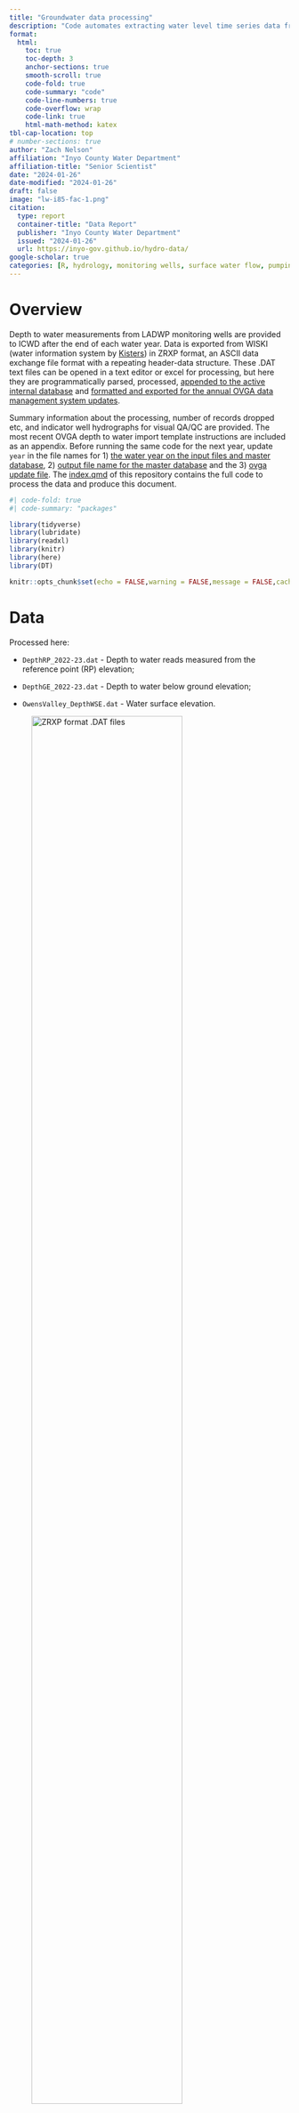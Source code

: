```yaml
---
title: "Groundwater data processing"
description: "Code automates extracting water level time series data from ZRXP ASCII data exchange format, transforming and merging updates with the active database, and exporting a csv file formatted for the OVGA data management system."
format: 
  html: 
    toc: true
    toc-depth: 3
    anchor-sections: true
    smooth-scroll: true
    code-fold: true
    code-summary: "code"
    code-line-numbers: true
    code-overflow: wrap
    code-link: true
    html-math-method: katex
tbl-cap-location: top   
# number-sections: true    
author: "Zach Nelson"
affiliation: "Inyo County Water Department"
affiliation-title: "Senior Scientist"
date: "2024-01-26"
date-modified: "2024-01-26"
draft: false
image: "lw-i85-fac-1.png"
citation:
  type: report
  container-title: "Data Report"
  publisher: "Inyo County Water Department"
  issued: "2024-01-26"
  url: https://inyo-gov.github.io/hydro-data/
google-scholar: true
categories: [R, hydrology, monitoring wells, surface water flow, pumping volumes, LADWP data, OVGA, time series]
---
```


# Overview

Depth to water measurements from LADWP monitoring wells are provided to ICWD after the end of each water year. Data is exported from WISKI (water information system by [Kisters](https://www.kisters.net/wiski/)) in ZRXP format, an ASCII data exchange file format with a repeating header-data structure. These .DAT text files can be opened in a text editor or excel for processing, but here they are programmatically parsed, processed, [appended to the active internal database](#mastersave) and [formatted and exported for the annual OVGA data management system updates](#ovgasave).

Summary information about the processing, number of records dropped etc, and indicator well hydrographs for visual QA/QC are provided. The most recent OVGA depth to water import template instructions are included as an appendix. Before running the same code for the next year, update `year` in the file names for 1) [the water year on the input files and master database](#updatewy), 2) [output file name for the master database](#masterdb) and the 3) [ovga update file](#ovgaupdate). The [index.qmd](https://github.com/inyo-gov/hydro-data/blob/main/index.qmd) of this repository contains the full code to process the data and produce this document.

```r
#| code-fold: true
#| code-summary: "packages"

library(tidyverse)
library(lubridate)
library(readxl)
library(knitr)
library(here)
library(DT)

knitr::opts_chunk$set(echo = FALSE,warning = FALSE,message = FALSE,cache=TRUE)
```

# Data {#updatewy}

Processed here:

-   `DepthRP_2022-23.dat` - Depth to water reads measured from the reference point (RP) elevation;

-   `DepthGE_2022-23.dat` - Depth to water below ground elevation;

-   `OwensValley_DepthWSE.dat` - Water surface elevation.

![ZRXP format .DAT files](/data/hydro/files_fromLA.png){fig-align="center" width="80%"}

```r
#| code-fold: true
#| code-summary: "input data"

# new data updates -------
#.dat ascii files
file_pathWSE <-here('data','hydro','2022-23 Water Year Transfer Packet for ICWD','OwensValley_DepthWSE_2022-23.dat')
file_pathRP <-here('data','hydro','2022-23 Water Year Transfer Packet for ICWD','DepthRP_2022-23.dat')
file_pathGE <-here('data','hydro','2022-23 Water Year Transfer Packet for ICWD','DepthGE_2022-23.dat')


# parsed on 1-23-24 so they can be read in from the RDS file
depthRP <- readRDS(file = here('data','hydro','depthRP.RDS'))
depthGE <- readRDS(file = here('data','hydro','depthGE.RDS'))
depthWSE <- readRDS(file = here('data','hydro','depthWSE.RDS'))

# ground surface elevation
gse_staids <- read_csv(here('data','hydro','gse_staids.csv'))

# staids in ovga database - used to cross reference what will be accepted into an import
# need to filter out staids that aren't in the ovga list, otherwise import will fail
ovga_points <- read_csv(here("data","hydro","Owens_Monitoring_Points.csv"))

# reference point elevation - some staids don't have RP elevations. Identify these here for the current water year transfer
rpelev <- read_csv(here('data','hydro','rp_elev.csv'))

# ovga_uploads_mw_with_rpe_102021_092022_zn
# ovga_uploads_mw_with_rpe_102021_092022_zn
last_ovga_mw <- read_csv(here('output','ovga_uploads_mw_with_rpe_102021_092022_zn.csv'))
# historical water levels------
hist <- read_csv(here('data','hydro','Monitoring_Wells_Master_2022.csv'))
hist$date <- ymd(hist$date)

```

![](/data/hydro/ascii-ex.png){fig-align="center" width="80%"}

The file repeats header information and data rows for each monitoring well, so we extract the well id from the `#TSPATH` line using matching, and join it to the observations (lines that don't start with `#`).

```r
#| code-fold: true
#| code-summary: "depthRP"

dat_content <- readLines(file_pathRP)

# Initialize variables to store data
data_list <- list()

# Function to check if a line contains timestamp and value
is_data_line <- function(line) {
  grepl("\\d+ \\d+\\.\\d+", line)
}

# Loop through each line in the file
for (line in dat_content) {
  # Check if the line starts with '#TSPATH'
  if (startsWith(line, "#TSPATH")) {
    # Extract 'staid' from the '#TSPATH' line
    staid <- sub('.*/([TVFRSW]\\w+).*', '\\1', line)
  }
  
  # Check if the line does not start with '#' and contains timestamp and value
  if (!startsWith(line, "#") && is_data_line(line) && !is.na(staid)) {
    # If the line does not start with '#' and contains timestamp and value,
    # add data to the list directly
    data_list <- c(data_list, list(data.frame(staid, dateread = line)))
  }
}

# Combine the data frames in the list into a single data frame
data_df <- bind_rows(data_list)

# Remove rows with NA values, Remove 'row' and 'value' columns
depthRP <- na.omit(data_df) %>% select(staid, dateread)


depthRP <- depthRP %>% separate(dateread, c("date", "dtw.rp"),sep = " ") 
depthRP$dtw.rp<- as.numeric(depthRP$dtw.rp)
# head(depthRP)

saveRDS(depthRP, file = here('data','hydro','depthRP.RDS'))


# is read_rds() 

# Print the tidy data frame
# head(depthRP)
# 96,537 records \# Parse WSE - rp elev - rp dtw = wse
```

```r
#| code-fold: true
#| code-summary: "parse depthGE.dat"

dat_content <- readLines(file_pathGE)

# Initialize variables to store data
data_list <- list()

# Function to check if a line contains timestamp and value
is_data_line <- function(line) {
  grepl("\\d+ \\d+\\.\\d+", line)
}

# Loop through each line in the file
for (line in dat_content) {
  # Check if the line starts with '#TSPATH'
  if (startsWith(line, "#TSPATH")) {
    # Extract 'staid' from the '#TSPATH' line
    staid <- sub('.*/([TVFRSW]\\w+).*', '\\1', line)
  }
  
  # Check if the line does not start with '#' and contains timestamp and value
  if (!startsWith(line, "#") && is_data_line(line) && !is.na(staid)) {
    # If the line does not start with '#' and contains timestamp and value,
    # add data to the list directly
    data_list <- c(data_list, list(data.frame(staid, dateread = line)))
  }
}

# Combine the data frames in the list into a single data frame
data_df <- bind_rows(data_list)

# Remove rows with NA values, Remove 'row' and 'value' columns
depthGE <- na.omit(data_df) %>% select(staid, dateread)

# Print the tidy data frame
# head(depthGE)
# 68,180 records


# separate data column 'dateread' into date and dtw read for depthGE, depthRP, depthWSE separate datasets

#separate the data column and assign numeric class to dtw
depthGE <- depthGE %>% separate(dateread, c("date", "dtw.bgs"),sep = " ") 
depthGE$dtw.bgs <- as.numeric(depthGE$dtw.bgs)
# head(depthGE)
saveRDS(depthGE, file = here('data','hydro','depthGE.RDS'))

# notes: The sub function is used to perform a substitution or replacement in a string. Let me break down the pattern used in sub('.*/([TVFRSW]\\w+).*', '\\1', line):
# 
# .*: This matches any characters (except for a newline) zero or more times.
# /: This matches the literal character '/'.
# ([TVFRSW]\\w+): This is a capturing group that matches a letter 'T', 'V', 'F', 'R', 'S', or 'W' followed by one or more word characters (letters, digits, or underscores). The parentheses create a group that can be referred to later.
# .*: Similar to the first one, this matches any characters (except for a newline) zero or more times.
# The replacement part '\\1' refers to the content captured by the first capturing group, which is the part inside the parentheses. In this case, it's the letter followed by one or more word characters. So, it effectively extracts that part from the original string.
# 
# For example, if line is "#TSPATH/0b/T361/GW/GW.DepthGE||CUNITft||RINVAL-777||SNAMET.H. 361||SANRT361|*|", the sub function will replace it with "T361" because that's what is captured by the pattern within the parentheses.
# 
# The goal here is to extract the 'staid' value from the '#TSPATH' line. The sub function is a way to match and replace parts of a string based on a specified pattern.
```

```r
#| code-fold: true
#| code-summary: "depthWSE"

dat_content <- readLines(file_pathWSE)

# Initialize variables to store data
data_list <- list()

# Function to check if a line contains timestamp and value
is_data_line <- function(line) {
  grepl("\\d+ \\d+\\.\\d+", line)
}

# Loop through each line in the file
for (line in dat_content) {
  # Check if the line starts with '#TSPATH'
  if (startsWith(line, "#TSPATH")) {
    # Extract 'staid' from the '#TSPATH' line
    staid <- sub('.*/([TVFRSW]\\w+).*', '\\1', line)
  }
  
  # Check if the line does not start with '#' and contains timestamp and value
  if (!startsWith(line, "#") && is_data_line(line) && !is.na(staid)) {
    # If the line does not start with '#' and contains timestamp and value,
    # add data to the list directly
    data_list <- c(data_list, list(data.frame(staid, dateread = line)))
  }
}

# Combine the data frames in the list into a single data frame
data_df <- bind_rows(data_list)

# Remove rows with NA values, Remove 'row' and 'value' columns
depthWSE <- na.omit(data_df) %>% select(staid, dateread)


depthWSE <- depthWSE %>% separate(dateread, c("date", "wse"),sep = " ") 
depthWSE$wse <- as.numeric(depthWSE$wse)
# head(depthWSE)
saveRDS(depthWSE, file = here('data','hydro','depthWSE.RDS'))

# Print the tidy data frame
# head(depthWSE)
# 68559 records
```

```r
#| code-fold: true
#| code-summary: "fulljoin RP,GE,WSE columns"

# bind these three together using a full join so that records are not dropped
#bind columns from rp, ge, and wse. use full join to maintain all records if some dates don't have one or the other.

try <- depthRP %>% full_join(depthWSE, by = c('staid','date')) %>% full_join(depthGE, by = c('staid','date'))
# head(try)
```

```r
#| code-fold: true
#| code-summary: "create date"
#| 
# create different date columns separately for year, month, day of month
# use lubridate package to format the date
try$datetime <- ymd_hms(try$date)

try<-try %>% mutate(year = year(datetime),
                    month = month(datetime),
                    day = mday(datetime),
                    hour = hour(datetime),
                    minute = minute(datetime),
                    # second = second(datetime),
                    date.y.m.d = make_date(year, month, day))
```

```r
#| code-fold: true
#| code-summary: "testwellupdate"
#| 
# rename the columns
# clean up the date with formal date specification
testwell.up <- try %>% select(-date, -datetime) %>% rename(date = date.y.m.d) %>% mutate(source = "DWP")  
# head(testwell.up)


```

-   `r testwell.up %>% nrow()` rows in the annual update
-   `r testwell.up %>% distinct(staid) %>% nrow()` staids in annual update

```r
#| code-fold: true
#| code-summary: "append updates to master database"

## Append updates to master
testwells.combined <- bind_rows(hist, testwell.up) 

# head(testwells.combined)
# 1,145,360 records going back to 1971

# testwells.combined %>% n_distinct(staid)
# testwells.combined %>% distinct(staid) %>% nrow()
```

-   `r testwells.combined %>% nrow()` rows in the active database
-   `r testwells.combined %>% distinct(staid) %>% nrow()` staids in the active database

# DB update {#mastersave}

## export db file {#masterdb}

-   [Completed 1-24-24 annual update](https://github.com/inyo-gov/hydro-data/blob/main/output/testwellwy2023.csv)

-   [Completed 1-24-24 full database](https://github.com/inyo-gov/hydro-data/blob/main/output/Monitoring_Wells_Master_2023.csv)

```r
#| code-fold: true
#| code-summary: "save master database updates"

# single year
testwell.up %>% write_csv(here('output','testwellwy2023.csv'))

# whole dataset
testwells.combined %>% write_csv(here('output','Monitoring_Wells_Master_2023.csv'))

# 
```

::: column-page
```r
datatable(testwell.up,
  caption = 'updates to the active database.')
```
:::

# Reference point elevation data

```r
#| code-fold: true
#| code-summary: "convert RP dates"

## RP can be continually changing so need to be recursive with the RP file for updates.

# date conversion
rpelev_date <- rpelev %>% 
  mutate(date = lubridate::mdy(date_c))

head(rpelev_date) %>% datatable()
```

```r
#| code-fold: true
#| code-summary: "find latest RP elevation updates"

# pull the most recent date for each staid's rp elevation measurement
most_recent_rp <- rpelev_date %>% 
  group_by(staid) %>%
  summarise(date = max(date))

head(most_recent_rp) %>% datatable()

```

```r

rpelev_4 <- most_recent_rp %>% 
  left_join(rpelev_date, by = c("staid","date")) %>% 
  mutate(latest_rp_date = date) %>% 
  select(-date,-date_c)

rpelev_4 %>% arrange(staid) %>% datatable()

# head(rpelev_4)
# 1178 rp elevations 1363 unique staids
```

```r
#| code-fold: true
#| code-summary: "join rp to annual update"

dtwrp.rpelev <- testwell.up %>% 
  select(staid,date,dtw.rp) %>% 
  left_join(rpelev_4, by = 'staid')

#123,311 1-24-24
dtwrp.rpelev%>%
  summarise(count_unique_staids = n_distinct(staid))
# str(dtwrpavg.rpelev)
# datatable(dtwrp.rpelev,
  # caption = 'most recent water year with rp elevation joined.')
```

```r
#| code-fold: true
#| code-summary: "staid daily count"

# top staids? 
dailycount <- dtwrp.rpelev %>% group_by(staid,date) %>% summarise(daily_count = n()) %>% arrange(-daily_count)
dailycount %>% datatable()
```

```r
#| code-fold: true
#| code-summary: "daily count histogram"


dailycount %>% ggplot(aes(x = daily_count))+
  geom_histogram()
```

```r
#| code-fold: true
#| code-summary: "join rp to annual update"

# dailycount %>% group_by(daily_count) %>% summarise(count_unique_staids = n(unique(staid)))
dc <- dailycount%>%
  mutate(daily_count_category = cut(daily_count, breaks = c(0,1,2,3,4, 5, 10, 15, 20,50,100), include.lowest = TRUE)) 

dc 
# %>% n_distinct(staid)
```

```r
bincount <- dc %>%
  group_by(daily_count_category) %>%
  summarise(count_unique_staids = n_distinct(staid))

bincount
```

```r
# from staids that have multirecord days, how many also have singleton record days?
single <- bincount$daily_count_category[1]%>% as.data.frame()
single[1]
# bincount %>% 
  # filter(!daily_count_category == single[1]) %>%
  # summarise(tot_multday_staids = sum(count_unique_staids))

```

115 out of 785 staids have multiple measurements per day, some hourly and few up to 15min intervals.

100 staids out of the 115 that have multiple measurements per day, also have single measurements per day.

```r
wyfreq <- dc %>% group_by(staid, daily_count_category) %>% summarise(wy_totcount = sum(daily_count)) %>% arrange(-wy_totcount) %>% mutate(wy_count_category = cut(wy_totcount, breaks = c(0, 5, 10, 15, 20,50,1000,5000,10000), include.lowest = TRUE))
wyfreq %>% datatable()
   
```

43 out of 785 staids have more than 1k records, 9 over 5k each. The rest of the staids have less than 32 measures a year.

```r
# x = as.factor(staid),
wyfreq %>% ggplot(aes( x = wy_totcount, fill = wy_count_category))+
  geom_histogram()+
  # +color = "white", fill = "lightblue", alpha = 0.7
  # geom_histogram(breaks = c(0,1,2,3,4, 5,6,7,8,9, 10,11,12, 15, 20,50,1000,5000,10000)) +
  xlim(0,35)+
  theme_linedraw()+
  ylab("Number of wells")+
  xlab("Number of records in water year")
# breaks = c(0,1,2,3,4, 5, 10, 15, 20,50,100)

  # scale_x_continuous(breaks = seq(0, 35, by = 1))

```

```r
# x = as.factor(staid),
wyfreq %>% ggplot(aes( x = wy_totcount, fill = wy_count_category))+
  geom_histogram()+
  # +color = "white", fill = "lightblue", alpha = 0.7
  # geom_histogram(breaks = c(0,1,2,3,4, 5,6,7,8,9, 10,11,12, 15, 20,50,1000,5000,10000)) +
  # xlim(0,35)+
  theme_linedraw()+
  ylab("Number of wells")+
  xlab("Number of records in water year")
# breaks = c(0,1,2,3,4, 5, 10, 15, 20,50,100)

  # scale_x_continuous(breaks = seq(0, 35, by = 1))

```

```r
#| code-fold: true
#| code-summary: "avg daily dtw - aggregating"

# daily average dtw
dtwrpavg.rpelev <- dtwrp.rpelev %>% 
  group_by(staid, date, rp_elev) %>% 
  summarise(dtw.rp =  round(mean(dtw.rp),2))


#19,865 1-24-24
# dtwrpavg.rpelevBeta <- dtwrp.rpelev %>% group_by(staid, date, rp_elev) %>% summarise(dtw.rp =  round(mean(dtw.rp),2),
#           dailyCount = n()
#           ) %>% arrange(desc(dailyCount))
dtwrpavg.rpelev
# datatable(dtwrpavg.rpelev,
  # caption = 'daily averaging reduces data')

```

```r
#| code-fold: true
#| code-summary: "assign TR vs ES method based on measurement frequency"

# more than 4 reads per month, 48 per year, pressure transducer TR, less electric sounder ES
# Number of records from staids with rp elevations
# classify method TR v ES by frequency of measurements.
# check

record.number <- dtwrp.rpelev %>% 
  filter(!is.na(rp_elev)) %>% 
  group_by(staid) %>% 
  summarise(count.with.rpe = n()) %>% 
  mutate(MMethod = case_when(count.with.rpe >= 48 ~ "TR",
                            count.with.rpe < 48~ "ES"))
# if there are four reads per day, once per month, approximates to 48. quick and dirty separation. a list of pressure transducer staids would be better if it could be maintained.

head(record.number %>% arrange(-count.with.rpe))

```

```r
#| code-fold: true
#| code-summary: "number of records per staid"


# records per staid
LA.staids <- dtwrpavg.rpelev %>% group_by(staid) %>% summarise(records = n())
# head(LA.staids)
# LA.staids %>% arrange(desc(records))
#785

```

```r
#| code-fold: true
#| code-summary: "staids in data that are also on ovga list"
#| 
LA.staids.in.ovga <- LA.staids %>% semi_join(ovga_points, by = c("staid"="mon_pt_name"))

# LA.staids.in.ovga %>% nrow()
#714

```

```r
#| code-fold: true
#| code-summary: "monitoring points missing rp elevations after join"


# monitoring points missing rp elevations after join
# LA.staids.in.ovga
# find how many staids are missing rp elevation
na.rp.elev <- dtwrpavg.rpelev %>% 
  semi_join(LA.staids.in.ovga, by = 'staid') %>% 
  filter(is.na(rp_elev)) %>% 
  group_by(staid) %>% 
  summarise(count.na = n())
```

```r
#| code-fold: true
#| code-summary: "anti_join take NA rp elev off"


# anti_join removes records in x that match y
# Select only data with rp elevations (not na)
rpselect <- dtwrpavg.rpelev %>% anti_join(na.rp.elev, by = "staid")
# rpselect
# 19,793 1.24.2024

```

keep those with rp elev and that are on the ovga list

```r
#| code-fold: true
#| code-summary: "semi_join retain records in ovga staid list"

# 6,048 points including monitoring wells, pumping wells, surface water gauging stations.
# semi_join returns records in x with a match in y
rpselect2 <- rpselect %>% semi_join(ovga_points, by = c("staid"="mon_pt_name"))
# head(rpselect2)
rpselect2
# datatable(rpselect2)

# -   `r record.number %>% nrow()` number of staids with rp elevations
# 
# -   `r LA.staids %>% nrow()` staids with rp elevation in data
# 
# -   `r LA.staids.in.ovga %>% nrow()` staids in data also in the OVGA database
# 
# -   `r LA.staids %>% nrow()-LA.staids.in.ovga %>% nrow()` omitted from import
# 
# -   `r na.rp.elev %>% nrow()` staids missing rp elevations after join
```

## OVGA template {#ovgasave}

```r
#| code-fold: true
#| code-summary: "create ovga template"

# methodinfer %>% distinct()
methodinfer <- record.number %>% select(-count.with.rpe)
# %>% distinct(staid)

upload <- rpselect2 %>% 
  left_join(methodinfer, by = "staid") %>% 
  # select(-latest_rp_date) %>% 
  select(WellName = staid, 
         DateMeasured = date, 
         DepthToWater = dtw.rp, 
         ReferencePointElevation = rp_elev
         ,
         MMethod
         ) %>% 
  mutate(ReportingDate = "",
         # ExclusionCondition = "" ,
         QAQCLevel = "High",
         MeasMethod = MMethod,#"ES",# from join above
         NoMeasFlag = "",
         QuestMeasFlag = "",
         DataSource = "LADWP",
         CollectedBy = "LADWP",
         UseInReporting = "yes",
         Notes = "") %>% 
  select(-MMethod)%>%
  filter(DepthToWater < 500 & !is.na(DepthToWater) & DepthToWater != 'NA' & DepthToWater != -777 & ReferencePointElevation !=0) %>% relocate(ReportingDate, .after = DateMeasured)

upload 

```

```r
df <- upload %>% 
  filter(ReferencePointElevation == "")
```

[Completed 1-24-24](https://github.com/inyo-gov/hydro-data/blob/main/output/ovga_uploads_mw_with_rpe_102022_092023_zn.csv)

[csv](https://raw.githubusercontent.com/inyo-gov/hydro-data/main/output/ovga_uploads_mw_with_rpe_102022_092023_zn.csv)

-   `r rpselect %>% nrow()` well-days in update with rp elevations

-   `r rpselect %>% group_by(staid) %>% summarise(records = n()) %>% nrow()` staids in update with rp elevations

-   `r rpselect2  %>% nrow()` well-days in update with rp elevations and in ovga list

-   `r rpselect2 %>% group_by(staid) %>% summarise(records = n()) %>% nrow()` staids in update with rp elevations and in ovga list

-   `r upload %>% nrow()` well-days in the ovga upload

-   `r upload %>% group_by(WellName) %>% summarise(records = n()) %>% nrow()` staids in the ovga upload

## export ovga import file {#ovgaupdate}

```r
#| code-fold: true
#| code-summary: "last vs current staid list"

# last year's export file for comparison in staids etc

last <- last_ovga_mw %>% group_by(WellName) %>% 
  summarise(last.staid = WellName[1])%>%
  ungroup() 

current <- upload %>% group_by(WellName) %>% 
  summarise(current.staid = WellName[1]) %>% 
  ungroup() 

compare <- last %>% full_join(current, by = "WellName") %>% filter(is.na(current.staid))

datatable(compare)
```

```r
#| code-fold: true
#| code-summary: "write comparison to output"
#| 
compare %>% write_csv(here("output","staidsMissingDepthGEandRP.csv"))
```

35 staids included last year in 2022 wy, and not this year 2023 wy. These staids do have water surface elevation but not depth to water from reference point required by ovga. I can calculate the depthRP from rp elevation - wse on next iteration. 17k records so pressure transducer data

```r
#| code-fold: true
#| code-summary: "year over year difference"

# check if 35 staids not in the ovga upload are in the initial data?
yoymisscheck <- testwell.up %>% filter(staid %in% compare$WellName)
# 17479 records in these 35 staids
# these have depthWSE but not depthGE
yoymisscheck %>% glimpse()
```

```r
#| eval: false
#| code-fold: true
#| code-summary: "save OVGA import"

upload %>% write_csv(here("output","ovga_uploads_mw_with_rpe_102022_092023_zn.csv"))

```

::: column-page
```r
#| code-fold: true
#| code-summary: "datatable"

datatable(upload,
  caption = '2022-2023 water year upload formatted for OVGA data managagement system.')



```
:::

![](/images/import-dtw-successful.png)

![](/images/total-records-imported.png)


# QA/QC Hydrographs {#qaqc}

start of the water year is demarcated for 2022 and 2023

## Laws

```r
mo.dtws <- testwells.combined

wyStart <- as.Date('2022-10-01')
wyPrev <- as.Date('2021-10-01')
# Laws set
staid.set <- c(
'T107',
'T434',
'T436',
# 'T438',
'T490',
'T492',
'T795',
'V001G',
'T574')

mo.dtws %>% filter(staid %in% staid.set, dtw.bgs <40, year >2020) %>% ggplot(aes(x = date, y = dtw.bgs, color = staid))+
  geom_line()+
  geom_point()+
 scale_y_reverse()+
  xlab('Date')+
  ylab('DTW (feet below ground surface)')+
  geom_vline(xintercept = wyStart)+
  geom_vline(xintercept = wyPrev)

```

## Bishop

```r

# northern bishop
staid.set <- c(
'T108',
'T384',
# 'T498',
'T485',#east bishop
# 'T497',
'T501',
'T391'
# ,#west bishop
# 'T108',
# 'T390',
# 'T387',
# 'T389'
)

mo.dtws %>% filter(dtw.bgs<40,staid %in% staid.set, year>2020) %>% ggplot(aes(x = date, y = dtw.bgs, color = staid))+
  geom_line()+
  geom_point()+
 scale_y_reverse()+
  xlab('Date')+
  ylab('DTW (feet below ground surface)')+
  geom_vline(xintercept = wyStart)+
  geom_vline(xintercept = wyPrev)


```

## Big Pine

```r
# BP set
staid.set <- c(
'T425',
'T426',
'T469',
'T572',
'T798',
'T799',
'T567',
'T800',
'T565',
'V017GC')

mo.dtws %>% filter(staid %in% staid.set, dtw.bgs <40, year >2020) %>% ggplot(aes(x = date, y = dtw.bgs, color = staid))+
  geom_line()+
  geom_point()+
  scale_y_reverse()+
  xlab('Date')+
  ylab('DTW (feet below ground surface)')+
  geom_vline(xintercept = wyStart)+
  geom_vline(xintercept = wyPrev)


```

## Taboose Aberdeen

```r
# ta set
staid.set <- c(
'T417',
'T418',
'T419',
'T421',
'T502',
'T504',
'T505',
'T586',
'T587')

mo.dtws %>% filter(staid %in% staid.set, year >2020) %>% ggplot(aes(x = date, y = dtw.bgs, color = staid))+
  geom_line()+
  geom_point()+
  scale_y_reverse()+
  xlab('Date')+
  ylab('DTW (feet below ground surface)')+
  geom_vline(xintercept = wyStart)+
  geom_vline(xintercept = wyPrev)


```

## Thibaut Sawmill

```r
# BP set

staid.set <- c(
'T413',
'T414',
'T415',
'T507',
'T587')


mo.dtws %>% filter(staid %in% staid.set, year >2020) %>% ggplot(aes(x = date, y = dtw.bgs, color = staid))+
  geom_line()+
  geom_point()+
  scale_y_reverse()+
  xlab('Date')+
  ylab('DTW (feet below ground surface)')+
  geom_vline(xintercept = wyStart)+
  geom_vline(xintercept = wyPrev)


```

## Independence Oak

```r
# IO set
staid.set <- c(
'T406',
'T407',
'T408',
# 'T409',
'T412',
# 'T453',
'T546',
'T809')


mo.dtws %>% filter(staid %in% staid.set, year >2020) %>% ggplot(aes(x = date, y = dtw.bgs, color = staid))+
  geom_line()+
  geom_point()+
  scale_y_reverse()+
  xlab('Date')+
  ylab('DTW (feet below ground surface)')+
  geom_vline(xintercept = wyStart)+
  geom_vline(xintercept = wyPrev)


```

## Symmes Shepherd

```r
# ss set
staid.set <- c(
'T402',
'T403',
'T404',
'V009G',
'T510',
'T511',
'T447'
)


mo.dtws %>% filter(staid %in% staid.set, year >2020) %>% ggplot(aes(x = date, y = dtw.bgs, color = staid))+
  geom_line()+
  geom_point()+
  scale_y_reverse()+
  xlab('Date')+
  ylab('DTW (feet below ground surface)')+
  geom_vline(xintercept = wyStart)+
  geom_vline(xintercept = wyPrev)


```

## Bairs George

```r

staid.set <- c(
'T398',#near aq
'T400',#east of aq
'T597',
'T598',#near pumping - need don't have in latest 
'T596'
)#near aq


mo.dtws %>% filter(staid %in% staid.set, year >2020,dtw.bgs<60) %>% ggplot(aes(x = date, y = dtw.bgs, color = staid))+
  geom_line()+
  geom_point()+
  scale_y_reverse()+
  xlab('Date')+
  ylab('DTW (feet below ground surface)')+
  geom_vline(xintercept = wyStart)+
  geom_vline(xintercept = wyPrev)


```

```r
LA.staids.notin.ovga <- LA.staids %>% anti_join(ovga_points, by = c("staid"="mon_pt_name"))
# head(LA.staids.notin.ovga)
#105
```

```r
need.gse <- na.rp.elev %>% anti_join(gse_staids, by = 'staid')
# head(need.gse)

```

```r
have.gse <- na.rp.elev %>% semi_join(gse_staids, by = 'staid')
# head(have.gse)
# 6 staids with gse that can be joined - 1/24/24 zn

```

```r

not_in_ovga <- need.gse %>% anti_join(ovga_points, by = c("staid"="mon_pt_name"))
# head(not_in_ovga)
# 0 not in ovga out of 168 staids 142 of these not in ovga

```

```r
in_ovga_gse <- need.gse %>% semi_join(ovga_points, by = c("staid"="mon_pt_name"))

# head(in_ovga_gse)
# 0 in ovga that need gse joins 26 in ovga that need gse joins

```

```r
# total records from monitoring points missing rp elevations

# total records
na.rp.elev.tot <- na.rp.elev %>% 
  summarise(count.na = sum(count.na))

# 453,119 records without rp.elev. with pt data
# 36517 aggregated to daily
# head(na.rp.elev.tot)
```

```r
# filter records in the set corresponding to monitoring points without rp elevation
rpcheck <- dtwrpavg.rpelev %>% semi_join(na.rp.elev, by = "staid")
# head(rpcheck)
# 453,119 from 278 staids have no rp elevations
# 36,517 aggregated to daily

# we can filter out these staids for now, save the list and when rp elevations are updated we can add
# the wells within OVGA area. 278 


# unique(rpcheck$staid)


```

::: column-page
-   `r na.rp.elev %>% nrow()` monitoring points missing rp elevation and omitted from import

```r
#| code-fold: true
#| code-summary: "table"

datatable(na.rp.elev,
  caption = 'Missing RP elevations - follow up.')
# 1/23/24 zn - only 16 wells missing rp elevations in this year's set?

```
:::

```r
dtwrp.rpelev %>% group_by(staid)%>% summarise(annfreq=n()) %>% ggplot(aes(x = annfreq))+
  stat_ecdf()+
# +
  # geom_histogram()+
  ylim(.5,1)+
  xlim(0,50)+
geom_vline(xintercept=12, color="blue")+
geom_hline(yintercept=.96,color='red')

# -   96% of staids have one read per month.
```

# Appendix: GLA Data Depth to Water Import Procedures

confirmed updated 1/23/24 zn

[GLA Data Web application](https://owens.gladata.com/). The uploaded Excel Workbook must contain one spreadsheet with 13 columns with the following names in this order:

|                         |               |              |
|-------------------------|---------------|--------------|
| **Field Name**          | **Data Type** | **Required** |
| WellName                | Text          | Yes          |
| DateMeasured            | Date          | Yes          |
| ReportingDate           | Date          | No           |
| DepthToWater            | Numeric       | Conditional  |
| ReferencePointElevation | Numeric       | Conditional  |
| QAQCLevel               | Text          | Yes          |
| MeasMethod              | Text          | Yes          |
| NoMeasFlag              | Text          | Conditional  |
| QuestMeasFlag           | Text          | No           |
| DataSource              | Text          | Yes          |
| CollectedBy             | Text          | No           |
| UseInReporting          | Text          | No           |
| Notes                   | Text          | Conditional  |

*WellName* The WellName column is required and must contain the name of a monitoring point within the basin selected when the file was uploaded.

*DateMeasured* The DateMeasured column is required. The field must be a date and can not be in the future nor more than 100 years in the past.

2-1-1 import error says that ReportingDate is not part of the column list *ReportingDate* The ReportingDate column must be blank or a date. If the field is a date, it must be within 14 days of DateMeasured. *If left blank, the column is populated with the value in the DataMeasured column*. This field allows users to assign a measurement to an adjacent month for reporting purposes. For example, a measurement collected on May 31st may be intended to be used as an April measurement.

*DepthToWater* This column must be blank or numeric. DepthToWater is the number of feet from the reference point. If blank, NoMeasFlag is required and ReferencePointElevation must also be blank. Positive values indicate the water level is below the top of the casing, while negative values indicate the water level is above the top of the casing (flowing artesian conditions).

*ReferencePointElevation* This column must be blank or numeric. ReferencePointElevation is the elevation in feet from where the depth to water measurement took place. If blank, NoMeasFlag is required and DepthToWater must also be blank.

*QAQCLevel* This field is required and must be one of the following values:

-   High - Data are of high quality

-   Medium - Data are inconsistent with previous values or sampling conditions were not ideal. Values will be displayed with a different color on plots.

-   Low - Data are not considered suitable for display or analysis due to inconsistencies with previous values or poor sampling conditions. Preserves sample in database for record-keeping purposes but not displayed on figures, tables, or used in analyses.

-   Undecided - QA/QC level has not been determined.

*MeasMethod* This field is required and must be one of the following values:

|      |                                                  |
|------|--------------------------------------------------|
| Code | Description                                      |
| ES   | Electric sounder measurement                     |
| ST   | Steel tape measurement                           |
| AS   | Acoustic or sonic sounder                        |
| PG   | Airline measurement, pressure gage, or manometer |
| TR   | Electronic pressure transducer                   |
| OTH  | Other                                            |
| UNK  | Unknown                                          |

*NoMeasFlag* This field must be blank if DepthToWater and ReferencePointElevation contain values. Otherwise, this field is required and must be one of the following values:

|      |                          |
|------|--------------------------|
| Code | Description              |
| 0    | Measurement discontinued |
| 1    | Pumping                  |
| 2    | Pump house locked        |
| 3    | Tape hung up             |
| 4    | Can't get tape in casing |
| 5    | Unable to locate well    |
| 6    | Well has been destroyed  |
| 7    | Special/other            |
| 8    | Casing leaking or wet    |
| 9    | Temporary inaccessible   |
| D    | Dry well                 |
| F    | Flowing artesian         |

*QuestMeasFlag* This field must be blank or be one of the following values:

|      |                                             |
|------|---------------------------------------------|
| Code | Description                                 |
| 0    | Caved or deepened                           |
| 1    | Pumping                                     |
| 2    | Nearby pump operating                       |
| 3    | Casing leaking or wet                       |
| 4    | Pumped recently                             |
| 5    | Air or pressure gauge measurement           |
| 6    | Other                                       |
| 7    | Recharge or surface water effects near well |
| 8    | Oil or foreign substance in casing          |
| 9    | Acoustical sounder                          |
| E    | Recently flowing                            |
| F    | Flowing                                     |
| G    | Nearby flowing                              |
| H    | Nearby recently flowing                     |

*DataSource* This field is **required** and used to identify where the water level data came from (e.g., entity, database, file, etc.). Limit is 100 characters. default = "LADWP"

*CollectedBy* This field is optional and used to identify the person that physically collected the data. Limit is 50 characters. default = "LADWP"

*UseInReporting* This field is optional and used to filter measurements used in reports. If included, the value must be "yes", "no", "true", "false", "1" or "0". If blank, a value of "yes" is assumed. default = "yes"

*Notes* This field must be populated if NoMeasFlag is 7 (special/other) or QuestMeasFlag is 6 (other), otherwise this field is optional. Limit is 255 characters. default = "blank"
